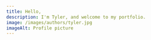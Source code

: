 ---
title: Hello,
description: I'm Tyler, and welcome to my portfolio.
image: /images/authors/tyler.jpg
imageAlt: Profile picture
---
